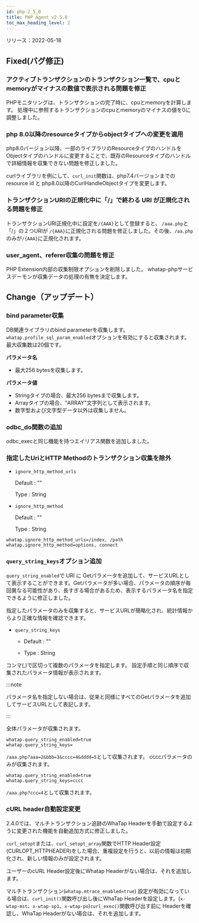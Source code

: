 ```yaml
---
id: php-2_5_0
title: PHP Agent v2.5.0
toc_max_heading_level: 2
---
```



リリース：2022-05-18

## Fixed(バグ修正)

### アクティブトランザクションのトランザクション一覧で、cpuとmemoryがマイナスの数値で表示される問題を修正

PHPモニタリングは、トランザクションの完了時に、cpuとmemoryを計算します。 処理中に参照するトランザクションのcpuとmemoryのマイナスの値を0に調整しました。

### php 8.0以降のresourceタイプからobjectタイプへの変更を適用

php8.0バージョン以降、一部のライブラリのResourceタイプのハンドルをObjectタイプのハンドルに変更することで、既存のResourceタイプのハンドルで詳細情報を収集できない問題を修正しました。 

curlライブラリを例にして、`curl_init`関数は、php7.4バージョンまでの resource id と php8.0以降のCurlHandleObjectタイプを変更します。 

### トランザクションURIの正規化中に「/」で終わる URI が正規化される問題を修正

トランザクションURI正規化中に設定を`/{AAA}`として登録すると、 `/aaa.php`と「/」の２つURIが `/{AAA}`に正規化される問題を修正しました。その後、`/aa.php`のみが`/{AAA}`に正規化されます。

### user_agent、referer収集の問題を修正

PHP Extension内部の収集制限オプションを削除しました。 whatap-phpサービスデーモンが収集データの処理の有無を決定します。

## Change（アップデート）

### bind parameter収集

DB関連ライブラリのbind parameterを収集します。`whatap.profile_sql_param_enabled`オプションを有効にすると収集されます。 最大収集数は20個です。 

**パラメータ名**

-   最大256 bytesを収集します。 

**パラメータ値**

-   Stringタイプの場合、最大256 bytesまで収集します。
-   Arrayタイプの場合、"ARRAY"文字列として表示されます。 
-   数字型および文字型データ以外は収集しません。 

### odbc_do関数の追加

odbc_execと同じ機能を持つエイリアス関数を追加しました。 

### 指定したUriとHTTP Methodのトランザクション収集を除外

-   `ignore_http_method_urls`

    Default : ""  

    Type : String

-   `ignore_http_method`

    Default : ""

    Type : String

```
whatap.ignore_http_method_urls=/index, /path
whatap.ignore_http_method=options, connect
```

### `query_string_keys`オプション追加

`query_string_enabled`で URI に Getパラメータを追加して、サービスURLとして表示することができます。Getパラメータが多い場合、パラメータの順序が毎回異なる可能性があり、長すぎる場合があるため、表示するパラメータ名を指定できるように修正しました。

指定したパラメータのみを収集すると、サービスURLが簡略化され、統計情報からより正確な情報を確認できます。

-   `query_string_keys`

    -   Default : ""

    -   Type : String

コンマ(,)で区切って複数のパラメータを指定します。 設定手順と同じ順序で収集されたパラメータ情報が表示されます。 

:::note

パラメータ名を指定しない場合は、従来と同様にすべてのGetパラメータを追加してサービスURLとして表記します。

:::

全体パラメータが収集されます。 

```
whatap.query_string_enabled=true
whatap.query_string_keys=
```

`/aaa.php?aaa=2&bbb=3&cccc=4&dddd=5`として収集されます。 ccccパラメータのみが収集されます。 

```
whatap.query_string_enabled=true
whatap.query_string_keys=cccc
```

`/aaa.php?ccc=4`として収集されます。 

### cURL header自動設定変更

2.4.0では、マルチトランザクション追跡のWhaTap Headerを手動で設定するように変更された機能を自動追加方式に修正しました。 

`curl_setopt`または、`curl_setopt_array`関数でHTTP Header設定(CURLOPT_HTTPHEADER)をした場合、重複設定を行うと、以前の情報は初期化され、新しい情報のみが設定されます。

ユーザーのcURL Header設定後にWhatap Headerがない場合は、それを追加します。 

マルチトランザクション(`whatap.mtrace_enabled=true`) 設定が有効になっている場合は、`curl_init()`関数呼び出し後にWhaTap Headerを設定します。(`x-wtap-mst`、`x-wtap-sp1`、`x-wtap-po`)`curl_exec()`関数呼び出す前に Headerを確認し、WhaTap Headerがない場合は、それを追加します。
